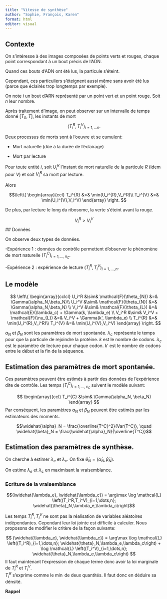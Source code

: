 ```yaml
---
title: "Vitesse de synthèse"
author: "Sophie, François, Karen"
format: html
editor: visual
---
```


## Contexte

On s'intéresse à des images composées de points verts et rouges, chaque point correspondant à un bout précis de l'ADN.

Quand ces bouts d'ADN ont été lus, la particule s'éteint.

Cependant, ces particuliers s'éteignent aussi même sans avoir été lus (parce que éclairés trop longtemps par exemple).

On note $i$ un bout d'ARN représenté par un point vert et un point rouge. Soit $n$ leur nombre.

Après traitement d'image, on peut observer sur un intervalle de temps donné $[T_0, T]$, les instants de mort $$(T_i^R, T^V_i)_{i=1,\dots n}.$$

Deux processus de morts sont à l'oeuvre et se cumulent:

-   Mort naturelle (dûe à la durée de l'éclairage)

-   Mort par lecture

Pour toute entité $i$, soit $U_i^{R}$ l'instant de mort naturelle de la particule $R$ (idem pour $V$) et soit $V_i^{R}$ sa mort par lecture.

Alors

$$\left\{
\begin{array}{ccl}
T_i^{R} &=& \min(U_i^{R},V_i^R)\\
T_i^{V} &=& \min(U_i^{V},V_i^V)
\end{array}
\right.
$$

De plus, par lecture le long du ribosome, la verte s'éteint avant la rouge.

$$ V_i^R > V_i^V$$ \## Données

On observe deux types de données.

-Expérience 1 : données de contrôle permettent d'observer le phénomène de mort naturelle $(T_i^{C})_{i=1, \dots,n_C}$.

-Expérience 2 : expérience de lecture $(T_i^{R}, T_i^V)_{i=1, \dots,n}$.

## Le modèle

$$
\left\{
\begin{array}{cclcl}
U_i^R &\sim&   \mathcal{F}(\theta_{N}) &=& \Gamma(\alpha_N,\beta_N)\\
U_i^V &\sim&   \mathcal{F}(\theta_{N}) &=& \Gamma(\alpha_N,\beta_N) \\
V_i^V  &\sim&    \mathcal{F}(\theta_{L}) &=& \mathcal{E}(\lambda_c) + \Gamma(k, \lambda_e)  \\
V_i^R  &\sim&  V_i^V + \mathcal{F}(\nu_{L}) &=& V_i^V + \Gamma(k', \lambda_e)  \\
T_i^{R} &=&  \min(U_i^{R},V_i^R)\\
T_i^{V} &=& \min(U_i^{V},V_i^V)
\end{array}
\right.
$$

$\alpha_N$ et $\beta_N$ sont les paramètres de mort spontanée. $\lambda_c$ représente le temps pour que la particule de rejoindre la protéine. $k$ est le nombre de codons. $\lambda_c$ est le paramètre de lecture pour chaque codon. $k'$ est le nombre de codons entre le début et la fin de la séquence.

## Estimation des paramètres de mort spontanée.

Ces paramètres peuvent être estimés à partir des données de l'expérience dite de contrôle. Les temps $(T_i^C)_{i=1,\dots,c_C}$ suivent le modèle suivant:

$$
\begin{array}{ccl}
T_i^{C} &\sim& \Gamma(\alpha_N, \beta_N)
\end{array}
$$ Par conséquent, les paramètres $\alpha_N$ et $\beta_N$ peuvent être estimés par les estimateurs des moments.

$$\widehat{\alpha}_N = \frac{\overline{T^C}^2}{Var(T^C)}, \quad \widehat{\beta}_N = \frac{\widehat{\alpha}_N}{\overline{T^C}}$$

## Estimation des paramètres de synthèse.

On cherche à estimer $\lambda_e$ et $\lambda_c$. On fixe $\hat{\theta}_N = (\widehat{\alpha}_N,\widehat{\beta}_N)$.

On estime $\lambda_e$ et $\lambda_c$ en maximisant la vraisemblance.

### Ecriture de la vraisemblance

$$(\widehat{\lambda_e}, \widehat{\lambda_c}) = \arg\max \log \mathcal{L} \left((T_i^R,T_i^V)_{i=1,\dots,n}; \widehat{\theta}_N,\lambda_e,\lambda_c\right)$$

Les temps $T_i^R,T_i^V$ ne sont pas la réalisation de variables aléatoires indépendantes. Cependant leur loi jointe est difficile à calculer. Nous proposons de modifier le critère de la façon suivante:

$$ (\widehat{\lambda_e}, \widehat{\lambda_c}) = \arg\max \log \mathcal{L} \left((T_i^R)_{i=1,\dots,n}; \widehat{\theta}_N,\lambda_e,\lambda_c\right) + \log \mathcal{L} \left((T_i^V)_{i=1,\dots,n}; \widehat{\theta}_N,\lambda_e,\lambda_c\right)
$$ Il faut maintenant l'expression de chaque terme donc avoir la loi marginale de $T_i^R$ et $T_i^V$.\
$T_i^R$ s'exprime comme le $\min$ de deux quantités. Il faut donc en déduire sa dénsité.

**Rappel**
